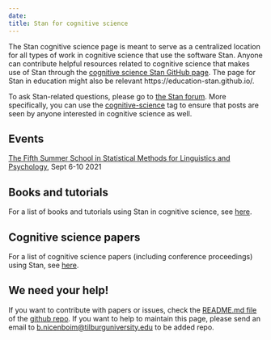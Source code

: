 ```yaml
---
date: 
title: Stan for cognitive science
---
```


The Stan cognitive science page is meant to serve as a centralized location for all types of work in cognitive science that use the software Stan. 
Anyone can contribute helpful resources related to cognitive science that makes use of Stan through the 
[cognitive science Stan GitHub page](https://github.com/cognitive-science-stan/cognitive-science-stan.github.io). The page for Stan in education might also be relevant https://education-stan.github.io/.


To ask Stan-related questions, please go to [the Stan forum](https://discourse.mc-stan.org/). More specifically, you can use the 
[cognitive-science](https://discourse.mc-stan.org/tag/cognitive-science) tag to ensure that posts are seen by anyone interested in cognitive science as well.

## Events

[The Fifth Summer School in Statistical Methods for Linguistics and Psychology](https://vasishth.github.io/smlp2021/), Sept 6-10 2021

## Books and tutorials

For a list of books and tutorials using Stan in cognitive science, see [here](https://cognitive-science-stan.github.io/books-tutorials). 


## Cognitive science papers
For a list of cognitive science papers (including conference proceedings) using Stan, see [here](https://cognitive-science-stan.github.io/papers). 



## We need your help!
If you want to contribute with papers or issues, check the [README.md file](https://github.com/cognitive-science-stan/cognitive-science-stan.github.io/blob/master/README.md) of the [github repo](https://github.com/cognitive-science-stan/cognitive-science-stan.github.io/). If you want to help to maintain this page, please send an email to <b.nicenboim@tilburguniversity.edu> to be added repo. 
